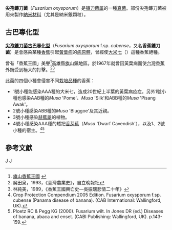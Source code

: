 {{Speciesbox
| taxon = Fusarium oxysporum
| image = K7725-1-sm.jpg
| binomial_authority = [[Diederich_Franz_Leonhard_von_Schlechtendal|Schltdl.]]
}}

'''尖孢鐮刀菌'''（''Fusarium oxysporum''）是[[镰刀菌属|镰刀菌属]]的一種[[真菌|真菌]]。部份尖孢鐮刀菌被用來製作[[納米材料|納米材料]]（尤其是納米銀顆粒）。

== 古巴專化型 ==
[[尖孢鐮刀菌古巴專化型|'''尖孢鐮刀菌古巴專化型''']]（''Fusarium oxysporum'' f.sp. ''cubense''，又名'''香蕉鐮刀菌'''）是會感染某種[[香蕉|香蕉]]引起[[黃葉病|黃葉病]]的[[病原體|病原體]]，曾經使[[大米七|大米七]]（{{lang|en|Gros Michel}}）這種香蕉絕種。

曾有「香蕉王國」美譽<ref>[http://www.fast.org.tw/s02/left02.htm 旗山香蕉王國] {{webarchive|url=https://web.archive.org/web/20070928012957/http://www.fast.org.tw/s02/left02.htm |date=2007-09-28 }}</ref>[[高雄縣|高雄縣]][[旗山區|旗山鎮]]地區。於1967年就曾因黃葉病而使[[台灣|台灣]][[香蕉|香蕉]]外銷受到極大的打擊。<ref>吳田泉，1993，《臺灣農業史》，自立晚報社</ref><ref>林純美，1989，《香蕉王國興亡史—吳振瑞悲情二十年》</ref>

此菌的四個小種會侵害不同[[栽培品種|栽培品種]]的香蕉：
*1號小種能感染AAA種的大米七，造成20世紀上半葉的黃葉病疫症。另外1號小種也感染AAB種的''Musa'' 'Pome'、''Musa'' 'Silk'和ABB種的''Musa'' 'Pisang Awak'。 
*2號小種感染ABB種的''Musa'' 'Bluggoe'及其近親。
*3號小種感染[[赫蕉屬|赫蕉屬]]的植物。
*4號小種感染AAA種的矮把[[香芽蕉|香芽蕉]]（''Musa'' 'Dwarf Cavendish'），以及1、2號小種的宿主。<ref>Crop Protection Compendium 2005 Edition. Fusarium oxysporum f.sp. cubense (Panama disease of banana). (CAB International: Wallingford, UK).</ref><ref>Ploetz RC & Pegg KG (2000). Fusarium wilt. In Jones DR (ed.) Diseases of banana, abaca and enset. (CABI Publishing: Wallingford, UK). p.143-159.</ref>

==參考文獻==
{{Reflist}}
{{Taxonbar|from=Q139958}}

[[Category:鐮刀菌屬|J]]
[[Category:植物病原體與疾病|J]]


{{Med-stub}}